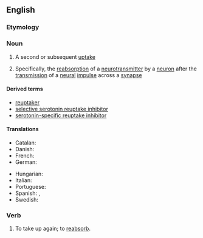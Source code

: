 ==English==

===Etymology===
{{prefix|en|re|uptake}}

===Noun===
{{wikipedia}}
{{en-noun|~}}

# {{lb|en|rare}} A second or subsequent [[uptake]]
# {{lb|en|biochemistry}} Specifically, the [[reabsorption]] of a [[neurotransmitter]] by a [[neuron]] after the [[transmission]] of a [[neural]] [[impulse]] across a [[synapse]]

====Derived terms====
* [[reuptaker]]
* [[selective serotonin reuptake inhibitor]]
* [[serotonin-specific reuptake inhibitor]]

====Translations====
{{trans-top|reabsorption of neurotransmitter by neuron}}
* Catalan: {{t|ca|recaptació neuronal}}
* Danish: {{t|da|neuronale genoptagelse}}
* French: {{t|fr|recaptage neuronal}}
* German: {{t|de|neuronalen Wiederaufnahme}}
{{trans-mid}}
* Hungarian: {{t+|hu|visszavétel}}
* Italian: {{t|it|ricaptazione neuronale}}
* Portuguese: {{t|pt|recaptação neuronal}}
* Spanish: {{t|es|recaptación neuronal}}, {{t|es|recaptación|f}}
* Swedish: {{t|sv|neuronal återupptag}}
{{trans-bottom}}

===Verb===
{{en-verb|reuptakes|reuptaking|reuptook|reuptaken}}

# {{lb|en|mostly|biochemistry|transitive}} To take up again; to [[reabsorb]].